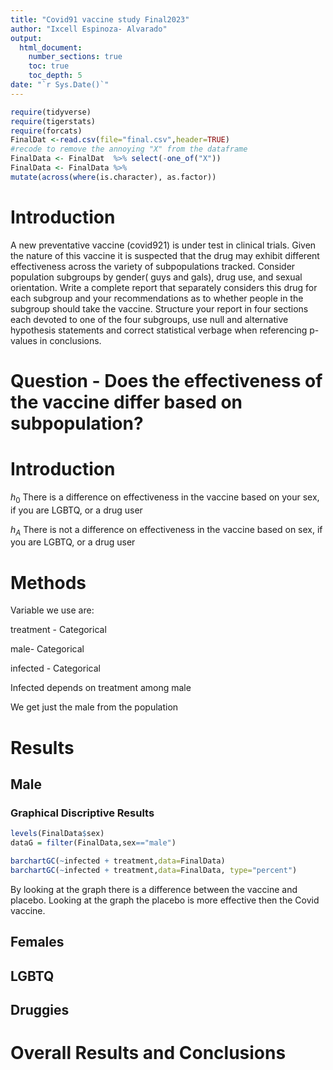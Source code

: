 ```yaml
---
title: "Covid91 vaccine study Final2023"
author: "Ixcell Espinoza- Alvarado"
output: 
  html_document:
    number_sections: true
    toc: true
    toc_depth: 5
date: "`r Sys.Date()`" 
---
```


```r
require(tidyverse)
require(tigerstats)
require(forcats)
FinalDat <-read.csv(file="final.csv",header=TRUE)
#recode to remove the annoying "X" from the dataframe
FinalData <- FinalDat  %>% select(-one_of("X"))
FinalData <- FinalData %>%
mutate(across(where(is.character), as.factor))
```

# Introduction

A new  preventative vaccine (covid921) is under test in clinical trials. Given the nature of this vaccine it is suspected that the drug may exhibit different effectiveness across the variety of subpopulations tracked. Consider population subgroups by gender( guys and gals), drug use, and sexual orientation. Write a complete report that separately considers this drug for each subgroup and your recommendations as to whether people in the subgroup should take the vaccine. Structure your report in four sections each devoted to one of the four subgroups, use null and alternative hypothesis statements and correct statistical verbage when referencing p-values in conclusions.



# Question - Does the effectiveness of the vaccine differ based on subpopulation?


# Introduction 

$h_0$ There is a difference on effectiveness in the vaccine based on your sex, if you are LGBTQ, or a drug user 

$h_A$ There is not a difference on effectiveness in the vaccine based on sex, if you are LGBTQ, or a drug user 


# Methods

Variable we use are:

treatment - Categorical

male- Categorical

infected - Categorical

Infected depends on treatment among male

We get just the male from the population

# Results

## Male
 
### Graphical Discriptive Results  
 
```r
levels(FinalData$sex)
dataG = filter(FinalData,sex=="male")

barchartGC(~infected + treatment,data=FinalData)
barchartGC(~infected + treatment,data=FinalData, type="percent")

```



By looking at the graph there is a difference between the vaccine and placebo. Looking at the graph the placebo is more effective then the Covid vaccine.



## Females


## LGBTQ



## Druggies


# Overall Results and Conclusions